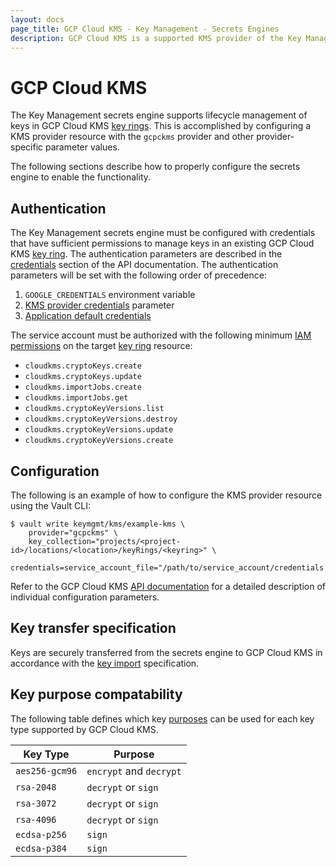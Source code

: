 ```yaml
---
layout: docs
page_title: GCP Cloud KMS - Key Management - Secrets Engines
description: GCP Cloud KMS is a supported KMS provider of the Key Management secrets engine.
---
```


# GCP Cloud KMS

The Key Management secrets engine supports lifecycle management of keys in GCP Cloud KMS
[key rings](https://cloud.google.com/kms/docs/resource-hierarchy#key_rings). This is accomplished
by configuring a KMS provider resource with the `gcpckms` provider and other provider-specific
parameter values.

The following sections describe how to properly configure the secrets engine to enable
the functionality.

## Authentication

The Key Management secrets engine must be configured with credentials that have sufficient
permissions to manage keys in an existing GCP Cloud KMS [key ring](https://cloud.google.com/kms/docs/resource-hierarchy#key_rings).
The authentication parameters are described in the [credentials](/vault/api-docs/secret/key-management/gcpkms#credentials)
section of the API documentation. The authentication parameters will be set with the following order
of precedence:

1. `GOOGLE_CREDENTIALS` environment variable
2. [KMS provider credentials](/vault/api-docs/secret/key-management/gcpkms#credentials) parameter
3. [Application default credentials](https://cloud.google.com/docs/authentication/production)

The service account must be authorized with the following minimum
[IAM permissions](https://cloud.google.com/kms/docs/reference/permissions-and-roles) on the
target [key ring](https://cloud.google.com/kms/docs/resource-hierarchy#key_rings) resource:

- `cloudkms.cryptoKeys.create`
- `cloudkms.cryptoKeys.update`
- `cloudkms.importJobs.create`
- `cloudkms.importJobs.get`
- `cloudkms.cryptoKeyVersions.list`
- `cloudkms.cryptoKeyVersions.destroy`
- `cloudkms.cryptoKeyVersions.update`
- `cloudkms.cryptoKeyVersions.create`

## Configuration

The following is an example of how to configure the KMS provider resource using the Vault CLI:

```text
$ vault write keymgmt/kms/example-kms \
    provider="gcpckms" \
    key_collection="projects/<project-id>/locations/<location>/keyRings/<keyring>" \
    credentials=service_account_file="/path/to/service_account/credentials.json"
```

Refer to the GCP Cloud KMS [API documentation](/vault/api-docs/secret/key-management/gcpkms)
for a detailed description of individual configuration parameters.

## Key transfer specification

Keys are securely transferred from the secrets engine to GCP Cloud KMS in accordance
with the [key import](https://cloud.google.com/kms/docs/key-import) specification.

## Key purpose compatability

The following table defines which key [purposes](/vault/api-docs/secret/key-management#purpose) can be used
for each key type supported by GCP Cloud KMS.

| Key Type       | Purpose                 |
| -------------- | ----------------------- |
| `aes256-gcm96` | `encrypt` and `decrypt` |
| `rsa-2048`     | `decrypt` or `sign`     |
| `rsa-3072`     | `decrypt` or `sign`     |
| `rsa-4096`     | `decrypt` or `sign`     |
| `ecdsa-p256`   | `sign`                  |
| `ecdsa-p384`   | `sign`                  |
